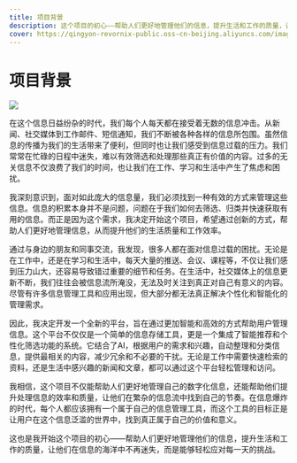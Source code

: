 ```yaml
---
title: 项目背景
description: 这个项目的初心——帮助人们更好地管理他们的信息，提升生活和工作的质量，让他们在信息的海洋中不再迷失，而是能够轻松应对每一天的挑战。
cover: https://qingyon-revornix-public.oss-cn-beijing.aliyuncs.com/images/202504191335214.jpg
---
```


# 项目背景

![](https://qingyon-revornix-public.oss-cn-beijing.aliyuncs.com/images/202504191335214.jpg)

在这个信息日益纷杂的时代，我们每个人每天都在接受着无数的信息冲击。从新闻、社交媒体到工作邮件、短信通知，我们不断被各种各样的信息所包围。虽然信息的传播为我们的生活带来了便利，但同时也让我们感受到信息过载的压力。我们常常在忙碌的日程中迷失，难以有效筛选和处理那些真正有价值的内容。过多的无关信息不仅浪费了我们的时间，也让我们在工作、学习和生活中产生了焦虑和困扰。

我深刻意识到，面对如此庞大的信息量，我们必须找到一种有效的方式来管理这些信息。信息的积累本身并不是问题，问题在于我们如何去筛选、归类并快速获取有用的信息。而正是因为这个需求，我决定开始这个项目，希望通过创新的方式，帮助人们更好地管理信息，从而提升他们的生活质量和工作效率。

通过与身边的朋友和同事交流，我发现，很多人都在面对信息过载的困扰。无论是在工作中，还是在学习和生活中，每天大量的推送、会议、课程等，不仅让我们感到压力山大，还容易导致错过重要的细节和任务。在生活中，社交媒体上的信息更新不断，我们往往会被信息流所淹没，无法及时关注到真正对自己有意义的内容。尽管有许多信息管理工具和应用出现，但大部分都无法真正解决个性化和智能化的管理需求。

因此，我决定开发一个全新的平台，旨在通过更加智能和高效的方式帮助用户管理信息。这个平台不仅仅是一个简单的信息存储工具，更是一个集成了智能推荐和个性化筛选功能的系统。它结合了AI，根据用户的需求和兴趣，自动整理和分类信息，提供最相关的内容，减少冗余和不必要的干扰。无论是工作中需要快速检索的资料，还是生活中感兴趣的新闻和文章，都可以通过这个平台轻松管理和访问。

我相信，这个项目不仅能帮助人们更好地管理自己的数字化信息，还能帮助他们提升处理信息的效率和质量，让他们在繁杂的信息流中找到自己的节奏。在信息爆炸的时代，每个人都应该拥有一个属于自己的信息管理工具，而这个工具的目标正是让用户在这个信息泛滥的世界中，找到真正属于自己的价值和意义。

这也是我开始这个项目的初心——帮助人们更好地管理他们的信息，提升生活和工作的质量，让他们在信息的海洋中不再迷失，而是能够轻松应对每一天的挑战。